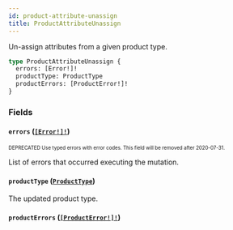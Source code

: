 ```yaml
---
id: product-attribute-unassign
title: ProductAttributeUnassign
---
```


Un-assign attributes from a given product type.

```graphql
type ProductAttributeUnassign {
  errors: [Error!]!
  productType: ProductType
  productErrors: [ProductError!]!
}
```

### Fields

#### `errors` ([`[Error!]!`](/api-reference/objects/error.mdx))

<sub><sup><span className="deprecatedTag">DEPRECATED</span> Use typed errors with error codes. This field will be removed after 2020-07-31.</sup></sub>

List of errors that occurred executing the mutation.

#### `productType` ([`ProductType`](/api-reference/objects/product-type.mdx))

The updated product type.

#### `productErrors` ([`[ProductError!]!`](/api-reference/objects/product-error.mdx))
